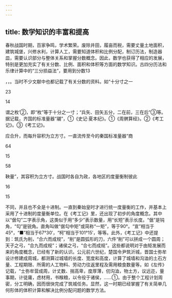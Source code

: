 ```yaml
---
---
---
```

title: 数学知识的丰富和提高
---



春秋战国时期，百家争鸣，学术繁荣。废除井田，履亩而税，需要丈量土地面积，建筑城堡，兴修水利，计算人工，需要知道体积和比例分配，制订历法，制造器皿，需要认识部分与整体关系和掌握分数概念。因此，数学也获得了相应的发展，特别是更加充实了有关分数、比例、面积和体积等方面的数学知识。古四分历法和乐律计算中的“三分损益法”，要用到分数13

，，。当时不少文献中也都记载了有关分数的资料。如“十分寸之一

23

14

谓之枚’②，即“枚”等于十分之一寸；“兵矢、田矢五分，二在前，三在后”③等。据记载，齐国的标准量器“鬴”，①《史记·夏本纪》。①《周髀算经》。②《考工记》。③《考工记》。

应合升，而每升容积为立方寸。一直流传至今的秦国标准量器“商

64

15

58

鞅量”，其容积为立方寸。战国时各自为政，各地区的度量衡制彼此

16

15

不同，并且也不全是十进制。一直到秦始皇时才进行统一度量衡的工作，并基本上采用了十进制的度量衡单位。在《考工记》里，还出现了初步的角度概念。其中以“倨勾”二字表示角，这类似于用“多少”表示数量，用“长短”表示长度。“倨”是钝角，“勾”是锐角。直角叫做“倨勾中矩”或简称“一矩”，等于90°。“宣”相当于45°，“■”相当于67°30′，“柯”相当于101°15′，等等。此外，《考工记》中还提到：筑氏为削，“合六而成规”，“削”是圆弧形的刀，六件“削”可以拼成一个圆周；天子之弓，“合九而成规”；诸侯之弓，“合七而成规”。这些都说明对于由矩发展而来的角度概念，已经有了新的认识。公元前六世纪，楚国令尹筑沂城，晋国士弥牟设计修建成周城，都测算过城墙的长度、宽度和高度，计算了城墙和沟洫的土石方量、工程期限、所需的人工物料、劳动力往返里程及需用粮食数量等。如《左传》记载，“士弥牟营成周，计丈数、揣高卑，度厚薄，仞沟洫，物土方，议远迩，量事期，计徒庸，虑材用，书糇粮，以令役于诸侯，……①。由于整个工程计划周密，分工明确，因而很快完成了筑城任务。显然，这一时期已经掌握了有关简单几何形体的体积计算和解决比例分配问题的数学方法。